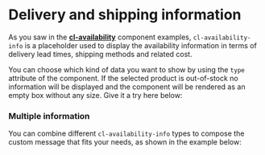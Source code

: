 
<Meta
  title={meta.title}
  argTypes={meta.argTypes}
/>

# Delivery and shipping information

As you saw in the [**cl-availability**](?path=/docs/components-availability-cl-availability--basic) component examples, `cl-availability-info` is a placeholder used to display the availability information in terms of delivery lead times, shipping methods and related cost.

You can choose which kind of data you want to show by using the `type` attribute of the component. If the selected product is out-of-stock no information will be displayed and the component will be rendered as an empty box without any size. Give it a try here below:

<Canvas withSource="open">
  <Story story={Basic} name="Basic" />
</Canvas>

<ArgsTable story="Basic" />

### Multiple information

You can combine different `cl-availability-info` types to compose the custom message that fits your needs, as shown in the example below:

<Canvas withSource="open">
  <Story story={Message} name="Message" />
</Canvas>
